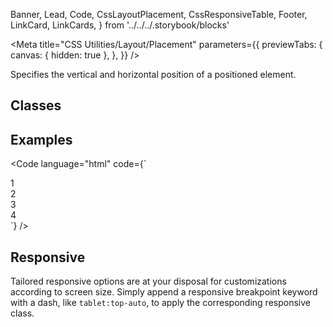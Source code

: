   Banner,
  Lead,
  Code,
  CssLayoutPlacement,
  CssResponsiveTable,
  Footer,
  LinkCard,
  LinkCards,
} from '../../../.storybook/blocks'

<Meta
  title="CSS Utilities/Layout/Placement"
  parameters={{
    previewTabs: {
      canvas: { hidden: true },
    },
  }}
/>

<Banner label="Placement" section="CSS Utilities" color="yellow" puzzle />

<Lead>Specifies the vertical and horizontal position of a positioned element.</Lead>

## Classes

<CssLayoutPlacement />

## Examples

<Code
  language="html"
  code={`
<div class="flex flex-wrap gap-normal align-items-center justify-content-center">
    <div class="relative bg-green-2 w-9rem h-9rem mx-3 my-3 md:my-0 radius-normal">
        <div class="absolute top-0 left-0 bg-green flex align-items-center justify-content-center w-4rem h-4rem radius-normal">1</div>
    </div>
    <div class="relative bg-green-2 w-9rem h-9rem mx-3 my-3 md:my-0 radius-normal">
        <div class="absolute top-0 right-0 bg-green flex align-items-center justify-content-center w-4rem h-4rem radius-normal">2</div>
    </div>
    <div class="relative bg-green-2 w-9rem h-9rem mx-3 my-3 md:my-0 radius-normal">
        <div class="absolute bottom-0 right-0 bg-green flex align-items-center justify-content-center w-4rem h-4rem radius-normal">3</div>
    </div>
    <div class="relative bg-green-2 w-9rem h-9rem mx-3 my-3 md:my-0 radius-normal">
        <div class="absolute bottom-0 left-0 bg-green flex align-items-center justify-content-center w-4rem h-4rem radius-normal">4</div>
    </div>
</div>
`}
/>

## Responsive

Tailored responsive options are at your disposal for customizations according to screen size.
Simply append a responsive breakpoint keyword with a dash, like `tablet:top-auto`, to apply the corresponding responsive class.

<CssResponsiveTable />

<Footer>
  <LinkCards>
    <LinkCard pageTitle="Foundation/Layout" description="The layout defines the skeleton of your page" />
    <LinkCard
      pageTitle="Tokens/Overview"
      description="Design tokens serve as the definitive source for naming and storing design choices."
    />
  </LinkCards>
</Footer>
